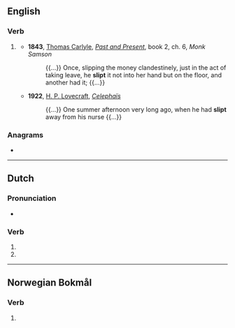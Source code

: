 ==English==

===Verb===
{{head|en|verb form}}

# {{lb|en|archaic}} {{en-past of|slip}}
#* '''1843''', [[w:Thomas_Carlyle|Thomas Carlyle]], ''[[:w:Past and Present (book)|Past and Present]]'', book 2, ch. 6, ''Monk Samson''
#*: {{...}} Once, slipping the money clandestinely, just in the act of taking leave, he '''slipt''' it not into her hand but on the floor, and another had it; {{...}}
#* '''1922''', [[w:H. P. Lovecraft|H. P. Lovecraft]], ''[[w:Celephaïs|Celephaïs]]''
#*: {{...}} One summer afternoon very long ago, when he had '''slipt''' away from his nurse {{...}}

===Anagrams===
* {{anagrams|en|a=ilpst|Split|spilt|split|stilp}}

----

==Dutch==

===Pronunciation===
* {{audio|nl|Nl-slipt.ogg|Audio}}

===Verb===
{{head|nl|verb form}}

# {{nl-verb form of|p=23|n=sg|t=pres|m=ind|slippen}}
# {{nl-verb form of|n=pl|m=imp|slippen}}

----

==Norwegian Bokmål==

===Verb===
{{nb-verb-form}}

# {{inflection of|nb|slipe||past|part}}